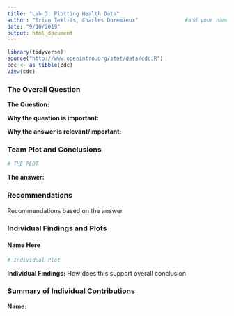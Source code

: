 ---
title: "Lab 3: Plotting Health Data"
author: "Brian Teklits, Charles Doremieux"               #add your names
date: "9/10/2019"
output: html_document
---
```{r include=FALSE}
library(tidyverse)
source("http://www.openintro.org/stat/data/cdc.R")
cdc <- as_tibble(cdc)
View(cdc)
```

### The Overall Question

**The Question:**

**Why the question is important:**

**Why the answer is relevant/important:**

### Team Plot and Conclusions

```{r Team Plot}
# THE PLOT
```

**The answer:**

### Recommendations 

Recommendations based on the answer

### Individual Findings and Plots

#### Name Here

```{r "Name's Plot"}
# Individual Plot
```

**Individual Findings:**
How does this support overall conclusion
 
### Summary of Individual Contributions

**Name:**

